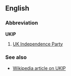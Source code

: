 ==English==
===Abbreviation===
'''UKIP'''

#[[UK Independence Party]]

===See also===
*[[w:UKIP|Wikipedia article on UKIP]]